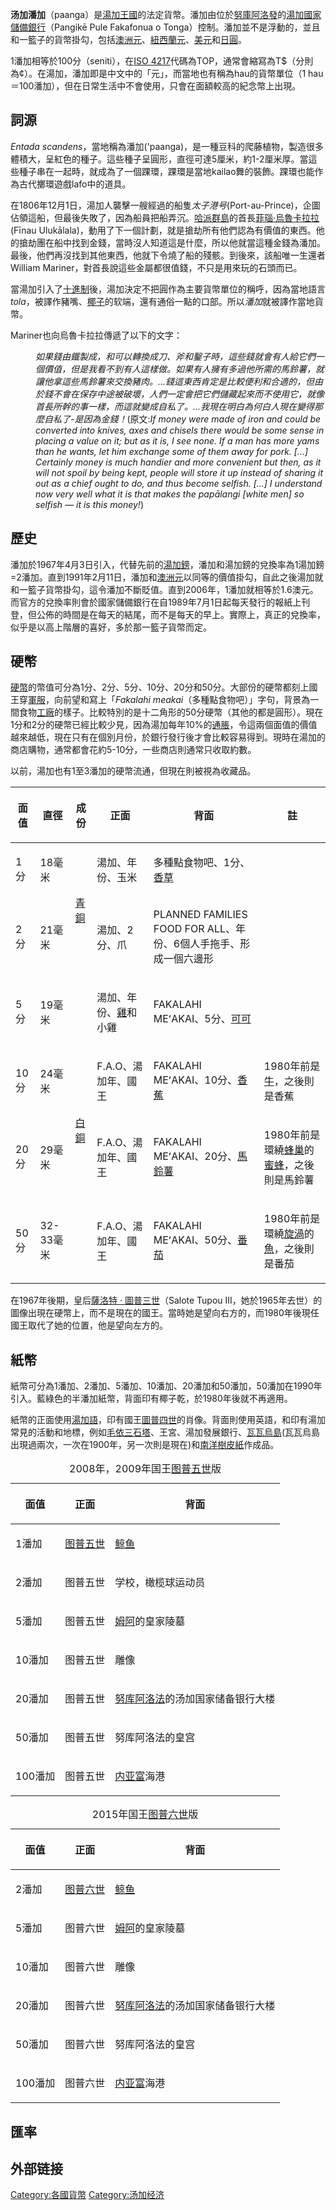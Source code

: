 {{update|time=2015-07-27T21:43:14+00:00}}
{{NoteTA
|G1 = 地名
|G2 = nationality
}}
{{Infobox Currency
| currency_name_in_local = paʻanga
| image_1 = 50 TOP Obverse.jpg
| image_title_1 = 50潘加
| image_2 = Coin tonga.JPG
| image_title_2 = 1分
| iso_code = TOP
| using_countries = {{TGA}}
| inflation_rate = 11.1%
| inflation_source_date = [https://www.cia.gov/cia/publications/factbook/fields/2092.html 世界概況]，2005年估計
| subunit_ratio_1 = 1/100
| subunit_name_1 = 分
| symbol = T$ (有時會是PT)
| symbol_subunit_1 = ¢
| frequently_used_coins = 5¢, 10¢, 20¢, 50¢
| rarely_used_coins = 1¢, 2¢
| used_banknotes = T$1, T$2, T$5, T$10, T$20, T$50
| issuing_authority = [[湯加國家儲備銀行|湯加國家儲備銀行]]
| issuing_authority_website = www.reservebank.to
}}

'''汤加潘加'''（pa{{okina}}anga）是[[湯加王國|湯加王國]]的法定貨幣。潘加由位於[[努庫阿洛發|努庫阿洛發]]的[[湯加國家儲備銀行|湯加國家儲備銀行]]（Pangikē Pule Fakafonua {{okina}}o Tonga）控制。潘加並不是浮動的，並且和一籃子的貨幣掛勾，包括[[澳洲元|澳洲元]]、[[紐西蘭元|紐西蘭元]]、[[美元|美元]]和[[日圓|日圓]]。

1潘加相等於100分（seniti），在[[ISO_4217|ISO 4217]]代碼為TOP，通常會縮寫為T$（分則為¢）。在湯加，潘加即是中文中的「元」，而當地也有稱為hau的貨幣單位（1 hau＝100潘加），但在日常生活中不會使用，只會在面額較高的紀念幣上出現。

==詞源==
''Entada scandens''，當地稱為潘加('pa{{okina}}anga)，是一種豆科的爬藤植物，製造很多體積大，呈紅色的種子。這些種子呈圓形，直徑可達5厘米，約1-2厘米厚。當這些種子串在一起時，就成為了一個踝環，踝環是當地kailao舞的裝飾。踝環也能作為古代擲環遊戲lafo中的道具。

在1806年12月1日，湯加人襲擊一艘經過的船隻''太子港号''(Port-au-Prince)，企圖佔領這船，但最後失敗了，因為船員把船弄沉。[[哈派群島|哈派群島]]的首長[[菲瑙·烏魯卡拉拉|菲瑙·烏魯卡拉拉]](Fīnau {{okina}}Ulukālala)，動用了下一個計劃，就是搶劫所有他們認為有價值的東西。他的搶劫團在船中找到金錢，當時沒人知道這是什麼，所以他就當這種金錢為潘加。最後，他們再沒找到其他東西，他就下令燒了船的殘骸。到後來，該船唯一生還者William Mariner，對首長說這些金屬都很值錢，不只是用來玩的石頭而已。

當湯加引入了[[十進制|十進制]]後，湯加決定不把圓作為主要貨幣單位的稱呼，因為當地語言''tola''，被譯作豬嘴、[[椰子|椰子]]的软端，還有通俗一點的口部。所以''潘加''就被譯作當地貨幣。

Mariner也向烏魯卡拉拉傳遞了以下的文字：
:''如果錢由鐵製成，和可以轉換成刀、斧和鑿子時，這些錢就會有人給它們一個價值，但是我看不到有人這樣做。如果有人擁有多過他所需的馬鈴薯，就讓他拿這些馬鈴薯來交換豬肉。...錢這東西肯定是比較便利和合適的，但由於錢不會在保存中途被破壞，人們一定會把它們儲藏起來而不使用它，就像首長所幹的事一樣，而這就變成自私了。...我現在明白為何白人現在變得那麼自私了-是因為金錢！''(原文:''If money were made of iron and could be converted into knives, axes and chisels there would be some sense in placing a value on it; but as it is, I see none. If a man has more yams than he wants, let him exchange some of them away for pork. [...] Certainly money is much handier and more convenient but then, as it will not spoil by being kept, people will store it up instead of sharing it out as a chief ought to do, and thus become selfish. [...] I understand now very well what it is that makes the papālangi [white men] so selfish — it is this money!'')

== 歷史==
潘加於1967年4月3日引入，代替先前的[[湯加鎊|湯加鎊]]，潘加和湯加鎊的兌換率為1湯加鎊=2潘加。直到1991年2月11日，潘加和[[澳洲元|澳洲元]]以同等的價值掛勾，自此之後湯加就和一籃子貨幣掛勾，這令潘加不斷貶值。直到2006年，1潘加就相等於1.6澳元。而官方的兌換率則會於國家儲備銀行在自1989年7月1日起每天發行的報紙上刊登，但公佈的時間是在每天的結尾，而不是每天的早上。實際上，真正的兌換率，似乎是以高上階層的喜好，多於那一籃子貨幣而定。 

== 硬幣==
[[硬幣|硬幣]]的幣值可分為1分、2分、5分、10分、20分和50分。大部份的硬幣都刻上國王穿[[軍服|軍服]]，向前望和寫上「''Fakalahi me{{okina}}akai''（多種點食物吧）」字句，背景為一間食物[[工廠|工廠]]的樣子。比較特別的是十二角形的50分硬幣（其他的都是圓形）。現在1分和2分的硬幣已經比較少見，因為湯加每年10%的[[通脹|通脹]]，令這兩個面值的價值越來越低，現在只有在個別月份，於銀行發行後才會比較容易得到。現時在湯加的商店購物，通常都會花約5-10分，一些商店則通常只收取約數。

以前，湯加也有1至3潘加的硬幣流通，但現在則被視為收藏品。

{| class="wikitable"
! 面值
! 直徑
! 成份
! 正面
! 背面
! 註
|-
| 1分
| 18毫米
|rowspan=2| [[青銅|青銅]]
| 湯加、年份、玉米
| 多種點食物吧、1分、[[香草|香草]]
|
|-
| 2分
| 21毫米
| 湯加、2分、爪
| PLANNED FAMILIES FOOD FOR ALL、年份、6個人手拖手、形成一個六邊形
|
|-
| 5分
| 19毫米
|rowspan=4| [[白銅|白銅]]
| 湯加、年份、[[雞|雞]]和小雞
| FAKALAHI MEʻAKAI、5分、[[可可|可可]]
|
|-
| 10分
| 24毫米
| F.A.O、湯加年、國王
| FAKALAHI MEʻAKAI、10分、[[香蕉|香蕉]]
| 1980年前是[[牛|牛]]，之後則是香蕉
|-
| 20分
| 29毫米
| F.A.O、湯加年、國王
| FAKALAHI MEʻAKAI、20分、[[馬鈴薯|馬鈴薯]]
| 1980年前是環繞[[蜂巢|蜂巢]]的[[蜜蜂|蜜蜂]]，之後則是馬鈴薯
|-
| 50分
| 32-33毫米
| F.A.O、湯加年、國王
| FAKALAHI MEʻAKAI、50分、[[番茄|番茄]]
| 1980年前是環繞[[旋渦|旋渦]]的[[魚|魚]]，之後則是番茄
|}
在1967年後期，皇后[[薩洛特_·_圖普三世|薩洛特 · 圖普三世]]（Salote Tupou III，她於1965年去世）的圖像出現在硬幣上，而不是現在的國王。當時她是望向右方的，而1980年後現任國王取代了她的位置，他是望向左方的。

==紙幣==
紙幣可分為1潘加、2潘加、5潘加、10潘加、20潘加和50潘加，50潘加在1990年引入。藍綠色的半潘加紙幣，背面印有椰子乾，於1980年後就不再適用。

紙幣的正面使用[[湯加語|湯加語]]，印有國王[[圖普四世|圖普四世]]的肖像。背面則使用英語，和印有湯加常見的活動和地標，例如[[毛依三石塔|毛依三石塔]]、王宮、湯加發展銀行、[[瓦瓦烏島|瓦瓦烏島]](瓦瓦烏島出現過兩次，一次在1900年，另一次則是現在)和[[南洋樹皮紙|南洋樹皮紙]]作成品。
{| class="wikitable"
|+2008年，2009年国王[[乔治·图普五世|图普五世]]版
!面值
!正面
!背面
|-
|1潘加
|[[乔治·图普五世|图普五世]]
|[[鲸鱼|鲸鱼]]
|-
|2潘加
|图普五世
|学校，橄榄球运动员
|-
|5潘加
|图普五世
|[[姆阿|姆阿]]的皇家陵墓
|-
|10潘加
|图普五世
|雕像
|-
|20潘加
|图普五世
|[[努库阿洛法|努库阿洛法]]的汤加国家储备银行大楼
|-
|50潘加
|图普五世
|努库阿洛法的皇宫
|-
|100潘加
|图普五世
|[[內亞富|内亚富]]海港
|}
{| class="wikitable"
|+2015年国王[[圖普六世|图普六世]]版
!面值
!正面
!背面
|-
|2潘加
|[[圖普六世|图普六世]]
|[[鲸鱼|鲸鱼]]
|-
|5潘加
|图普六世
|[[姆阿|姆阿]]的皇家陵墓
|-
|10潘加
|图普六世
|雕像
|-
|20潘加
|图普六世
|[[努库阿洛法|努库阿洛法]]的汤加国家储备银行大楼
|-
|50潘加
|图普六世
|努库阿洛法的皇宫
|-
|100潘加
|图普六世
|[[內亞富|内亚富]]海港
|}

== 匯率 ==
{{Exchange Rate|TOP}}

==外部链接==
{{Standard numismatics external links
| world_coin_gallery_1_url  = Tonga
| world_coin_gallery_1_name =汤加
| banknote_world_1_url      = tonga
| banknote_world_1_name     = 汤加
| dollarization_1_url       = to
| dollarization_1_name      = 汤加
| gfd_1_url                 = Tonga
| gfd_1_name                = 汤加
| gfd_data_1_url            = 
| gfd_data_1_name           = 
| show_gfd_excel            = Y
}}

{{大洋洲货币}}

[[Category:各國貨幣|Category:各國貨幣]]
[[Category:汤加经济|Category:汤加经济]]